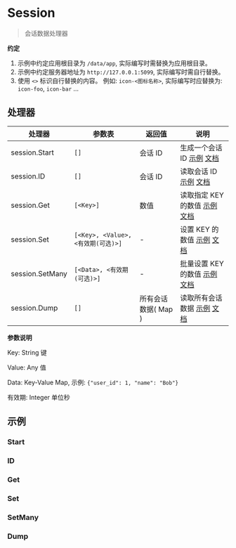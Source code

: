 # Session

<blockquote>
  <p>会话数据处理器</p>
</blockquote>

**约定**

1. 示例中约定应用根目录为 `/data/app`, 实际编写时需替换为应用根目录。
2. 示例中约定服务器地址为 `http://127.0.0.1:5099`, 实际编写时需自行替换。
3. 使用 `<>` 标识自行替换的内容。 例如: `icon-<图标名称>`, 实际编写时应替换为: `icon-foo`, `icon-bar` ...

## 处理器

| 处理器          | 参数表                             | 返回值              | 说明                                                           |
| --------------- | ---------------------------------- | ------------------- | -------------------------------------------------------------- |
| session.Start   | `[]`                               | 会话 ID             | 生成一个会话 ID [示例](#start) [文档](./Session/Start)         |
| session.ID      | `[]`                               | 会话 ID             | 读取会话 ID [示例](#id) [文档](./Session/ID)                   |
| session.Get     | `[<Key>]`                          | 数值                | 读取指定 KEY 的数值 [示例](#get) [文档](./Session/Get)         |
| session.Set     | `[<Key>, <Value>, <有效期(可选)>]` | -                   | 设置 KEY 的数值 [示例](#set) [文档](./Session/Set)             |
| session.SetMany | `[<Data>, <有效期(可选)>]`         | -                   | 批量设置 KEY 的数值 [示例](#setmany) [文档](./Session/SetMany) |
| session.Dump    | `[]`                               | 所有会话数据( Map ) | 读取所有会话数据 [示例](#dump) [文档](./Session/Dump)          |

**参数说明**

Key: String 键

Value: Any 值

Data: Key-Value Map, 示例: `{"user_id": 1, "name": "Bob"}`

有效期: Integer 单位秒

## 示例

### Start

### ID

### Get

### Set

### SetMany

### Dump
